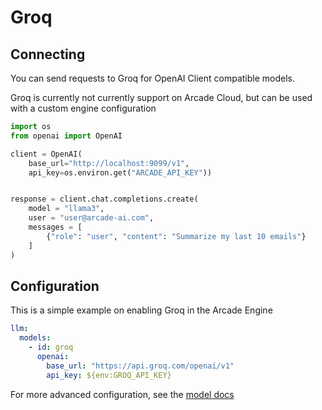 # Groq

## Connecting

You can send requests to Groq for OpenAI Client compatible models.

<Note>Groq is currently not currently support on Arcade Cloud, but can be used with a custom engine configuration</Note>

```python
import os
from openai import OpenAI

client = OpenAI(
    base_url="http://localhost:9099/v1",
    api_key=os.environ.get("ARCADE_API_KEY"))


response = client.chat.completions.create(
    model = "llama3",
    user = "user@arcade-ai.com",
    messages = [
        {"role": "user", "content": "Summarize my last 10 emails"}
    ]
)
```

## Configuration

This is a simple example on enabling Groq in the Arcade Engine

```yaml
llm:
  models:
    - id: groq
      openai:
        base_url: "https://api.groq.com/openai/v1"
        api_key: ${env:GROQ_API_KEY}
```

For more advanced configuration, see the [model docs](/home/configuration/models#openai)
